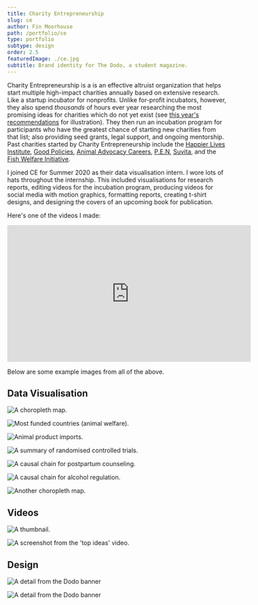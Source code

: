 ```yaml
---
title: Charity Entrepreneurship
slug: ce
author: Fin Moorhouse
path: /portfolio/ce
type: portfolio
subtype: design
order: 2.5
featuredImage: ./ce.jpg
subtitle: Brand identity for The Dodo, a student magazine.
---
```


Charity Entrepreneurship is a is an effective altruist organization that helps start multiple high-impact charities annually based on extensive research. Like a startup incubator for nonprofits. Unlike for-profit incubators, however, they also spend *thousands* of hours ever year researching the most promising ideas for charities which do not yet exist (see [this year's recommendations](https://www.charityentrepreneurship.com/charity-ideas.html) for illustration). They then run an incubation program for participants who have the greatest chance of starting new charities from that list; also providing seed grants, legal support, and ongoing mentorship. Past charities started by Charity Entrepreneurship include the [Happier Lives Institute](https://www.happierlivesinstitute.org/), [Good Policies](https://forum.effectivealtruism.org/posts/igjJ3LrgrfWNm5Zzq/introducing-good-policies-a-new-charity-promoting-behaviour), [Animal Advocacy Careers](https://www.animaladvocacycareers.org/), [P.E.N](https://www.policyentrepreneurs.org/index.html), [Suvita](https://www.suvita.org/), and the [Fish Welfare Initiative](https://www.fishwelfareinitiative.org/).

I joined CE for Summer 2020 as their data visualisation intern. I wore lots of hats throughout the internship. This included visualisations for research reports, editing videos for the incubation program, producing videos for social media with motion graphics, formatting reports, creating t-shirt designs, and designing the covers of an upcoming book for publication.

Here's one of the videos I made:

<iframe width="560" height="315" src="https://www.youtube.com/embed/2DC25RBzsQM" frameborder="0" allow="accelerometer; autoplay; clipboard-write; encrypted-media; gyroscope; picture-in-picture" allowfullscreen></iframe>

Below are some example images from all of the above.

## Data Visualisation

![A choropleth map.](./cagefree.png)

![Most funded countries (animal welfare).](./countries.png)

![Animal product imports.](./import.png)

![A summary of randomised controlled trials.](./rct.png)

![A causal chain for postpartum counseling.](./postpartum.png)

![A causal chain for alcohol regulation.](./alcohol.jpg)

![Another choropleth map.](./funding.png)

## Videos

![A thumbnail.](./thumb.jpg)

![A screenshot from the 'top ideas' video.](./karolina.jpg)

## Design

![A detail from the Dodo banner](./tshirts.jpg)

![A detail from the Dodo banner](./cover.jpg)


